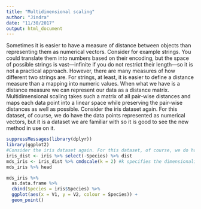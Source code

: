 ```yaml
---
title: "Multidimensional scaling"
author: "Jindra"
date: "11/30/2017"
output: html_document
---
```


Sometimes it is easier to have a measure of distance between objects than representing them as numerical vectors. Consider for example strings. You could translate them into numbers based on their encoding, but the space of possible strings is vast—infinite if you do not restrict their length—so it is not a practical approach. However, there are many measures of how different two strings are.
For strings, at least, it is easier to define a distance measure than a mapping into numeric values. When what we have is a distance measure we can represent our data as a distance matrix. Multidimensional scaling takes such a matrix of all pair-wise distances and maps each data point into a linear space while preserving the pair-wise distances as well as possible.
Consider the iris dataset again. For this dataset, of course, we do have the data points represented as numerical vectors, but it is a dataset we are familiar with so it is good to see the new method in use on it.
```r
suppressMessages(library(dplyr))
library(ggplot2)
#Consider the iris dataset again. For this dataset, of course, we do have the data points represented as numerical vectors, but it is a dataset we are familiar with so it is good to see the new method in use on it.
iris_dist <- iris %>% select(-Species) %>% dist
mds_iris <- iris_dist %>% cmdscale(k = 2) #k specifies the dimensionality
mds_iris %>% head

mds_iris %>%
  as.data.frame %>%
  cbind(Species = iris$Species) %>%
  ggplot(aes(x = V1, y = V2, colour = Species)) +
  geom_point()
```

